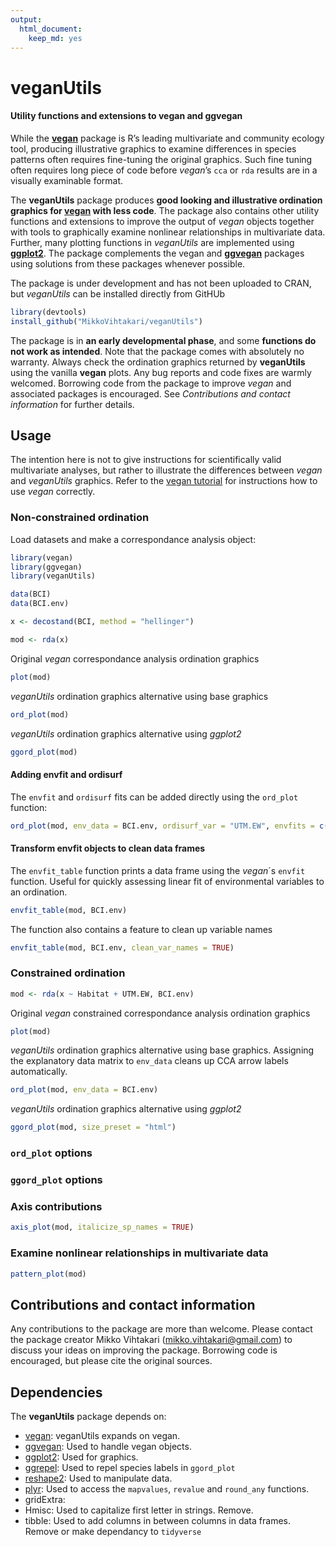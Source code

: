 ```yaml
---
output: 
  html_document: 
    keep_md: yes
---
```

# veganUtils
#### Utility functions and extensions to vegan and ggvegan

While the [**vegan**](https://cran.r-project.org/web/packages/vegan/) package is R's leading multivariate and community ecology tool, producing illustrative graphics to examine differences in species patterns often requires fine-tuning the original graphics. Such fine tuning often requires long piece of code before *vegan*'s `cca` or `rda` results are in a visually examinable format. 

The **veganUtils** package produces **good looking and illustrative ordination graphics for [vegan](https://cran.r-project.org/web/packages/vegan/) with less code**. The package also contains other utility functions and extensions to improve the output of *vegan* objects together with tools to graphically examine nonlinear relationships in multivariate data. Further, many plotting functions in *veganUtils* are implemented using [**ggplot2**](http://ggplot2.tidyverse.org/reference/). The package complements the vegan and [**ggvegan**](https://github.com/gavinsimpson/ggvegan) packages using solutions from these packages whenever possible.

The package is under development and has not been uploaded to CRAN, but *veganUtils* can be installed directly from GitHUb

```r
library(devtools)
install_github("MikkoVihtakari/veganUtils")
```

The package is in **an early developmental phase**, and some **functions do not work as intended**. Note that the package comes with absolutely no warranty. Always check the ordination graphics returned by **veganUtils** using the vanilla **vegan** plots. Any bug reports and code fixes are warmly welcomed. Borrowing code from the package to improve *vegan* and associated packages is encouraged. See *Contributions and contact information* for further details.

## Usage

The intention here is not to give instructions for scientifically valid multivariate analyses, but rather to illustrate the differences between *vegan* and *veganUtils* graphics. Refer to the [vegan tutorial](http://cc.oulu.fi/~jarioksa/opetus/metodi/vegantutor.pdf) for instructions how to use *vegan* correctly.

### Non-constrained ordination

Load datasets and make a correspondance analysis object:

```r
library(vegan)
library(ggvegan)
library(veganUtils)

data(BCI)
data(BCI.env)

x <- decostand(BCI, method = "hellinger")

mod <- rda(x)
```

Original *vegan* correspondance analysis ordination graphics

```r
plot(mod)
```

*veganUtils* ordination graphics alternative using base graphics

```r
ord_plot(mod)
```

*veganUtils* ordination graphics alternative using *ggplot2*

```r
ggord_plot(mod)
```

#### Adding envfit and ordisurf 

The `envfit` and `ordisurf` fits can be added directly using the `ord_plot` function:

```r
ord_plot(mod, env_data = BCI.env, ordisurf_var = "UTM.EW", envfits = c("Habitat", "UTM.EW"))
```

#### Transform envfit objects to clean data frames

The `envfit_table` function prints a data frame using the *vegan*´s `envfit` function. Useful for quickly assessing linear fit of environmental variables to an ordination.

```r
envfit_table(mod, BCI.env)
```

The function also contains a feature to clean up variable names

```r
envfit_table(mod, BCI.env, clean_var_names = TRUE)
```

### Constrained ordination

```r
mod <- rda(x ~ Habitat + UTM.EW, BCI.env)
```

Original *vegan* constrained correspondance analysis ordination graphics

```r
plot(mod)
```

*veganUtils* ordination graphics alternative using base graphics. Assigning the explanatory data matrix to `env_data` cleans up CCA arrow labels automatically. 

```r
ord_plot(mod, env_data = BCI.env)
```

*veganUtils* ordination graphics alternative using *ggplot2*

```r
ggord_plot(mod, size_preset = "html")
```

### `ord_plot` options

### `ggord_plot` options

### Axis contributions

```r
axis_plot(mod, italicize_sp_names = TRUE)
```

### Examine nonlinear relationships in multivariate data

```r
pattern_plot(mod)
```


## Contributions and contact information

Any contributions to the package are more than welcome. Please contact the package creator Mikko Vihtakari (<mikko.vihtakari@gmail.com>) to discuss your ideas on improving the package. Borrowing code is encouraged, but please cite the original sources. 

## Dependencies

The **veganUtils** package depends on:

- [vegan][vegan]: veganUtils expands on vegan.
- [ggvegan][ggvegan]: Used to handle vegan objects.
- [ggplot2][ggplot2]: Used for graphics.
- [ggrepel][ggrepel]: Used to repel species labels in `ggord_plot`
- [reshape2][reshape2]: Used to manipulate data.
- [plyr][plyr]: Used to access the `mapvalues`, `revalue` and `round_any` functions.
- gridExtra:
- Hmisc: Used to capitalize first letter in strings. Remove.
- tibble: Used to add columns in between columns in data frames. Remove or make dependancy to `tidyverse`

[vegan]: https://cran.r-project.org/web/packages/vegan/
[ggvegan]: https://github.com/gavinsimpson/ggvegan
[ggplot2]: http://ggplot2.tidyverse.org/reference/
[ggrepel]: https://cran.r-project.org/web/packages/ggrepel/index.html
[reshape2]: https://cran.r-project.org/web/packages/reshape2/index.html
[plyr]: https://cran.r-project.org/web/packages/plyr/index.html
